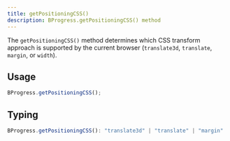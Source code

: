 ```yaml
---
title: getPositioningCSS()
description: BProgress.getPositioningCSS() method
---
```


The `getPositioningCSS()` method determines which CSS transform approach is supported by the current browser (`translate3d`, `translate`, `margin`, or `width`).

## Usage

```js
BProgress.getPositioningCSS();
```

## Typing

```ts
BProgress.getPositioningCSS(): "translate3d" | "translate" | "margin" | "width";
```
